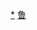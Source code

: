 <div style="position: relative" class="center">
{{Image label begin|image=Administrative Division Yantai.png|width={{{1|535}}}|link=}} 
{{Image label|x=1590|y=960|scale={{{1|535}}}/2140|text={{vtext|[[芝罘区|<span style="color: black;">'''芝罘区'''</span>]]}}}}
{{Image label|x=1380|y=1090|scale={{{1|535}}}/2140|text=[[福山区|<span style="color: black;">'''福山区'''</span>]]}}
{{Image label|x=1790|y=1300|scale={{{1|535}}}/2140|text=[[牟平区|<span style="color: black;">'''牟平区'''</span>]]}}
{{Image label|x=1670|y=1130|scale={{{1|535}}}/2140|text={{vtext|[[莱山区|<span style="color: black;">'''莱山区'''</span>]]}}}}
{{Image label|x=800|y=940|scale={{{1|535}}}/2140|text=[[龙口市|<span style="color: black;">'''龙口市'''</span>]]}}
{{Image label|x=1030|y=1740|scale={{{1|535}}}/2140|text=[[莱阳市|<span style="color: black;">'''莱阳市'''</span>]]}}
{{Image label|x=380|y=1400|scale={{{1|535}}}/2140|text=[[莱州市|<span style="color: black;">'''莱州市'''</span>]]}}
{{Image label|x=1110|y=890|scale={{{1|535}}}/2140|text=[[蓬莱区|<span style="color: black;">'''蓬莱区'''</span>]]}}
{{Image label|x=720|y=1250|scale={{{1|535}}}/2140|text=[[招远市|<span style="color: black;">'''招远市'''</span>]]}}
{{Image label|x=1160|y=1310|scale={{{1|535}}}/2140|text=[[栖霞市|<span style="color: black;">'''栖霞市'''</span>]]}}
{{Image label|x=1360|y=1780|scale={{{1|535}}}/2140|text=[[海阳市|<span style="color: black;">'''海阳市'''</span>]]}}
</div>
<noinclude>
[[Category:烟台行政区划|*]]
[[Category:中华人民共和国地级行政区划图|鲁]]
</noinclude>